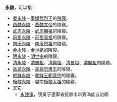 '''永陵'''，可以指：

* [[永陵_(秦)|秦永陵]] - [[秦武王|秦悼武烈王]]的[[陵墓|陵寝]]。
* [[永陵_(西魏)|西魏永陵]] - [[元宝炬|西魏文帝]]的陵寝。
* [[武華|武周永陵]] - [[武華|武周顯祖]]的陵寝。
* [[王建墓|前蜀永陵]] - [[王建_(前蜀)|前蜀高祖]]的陵寝。
* [[南唐二陵|南唐永陵]] - [[李昪|南唐烈祖]]的陵寝。
* [[金永陵|金永陵]] - [[劾里鉢|金世祖]]的陵寝。
* [[明永陵|明永陵]] - [[明世宗|明世宗]]的陵寝。
* [[清永陵|清永陵]] - [[猛哥帖木儿|清肇祖]]、[[福滿|清興祖]]、[[覺昌安|清景祖]]、[[塔克世|清顯祖]]的陵寝。
* [[高麗永陵|高麗永陵]] - [[高麗|高麗]][[高丽忠惠王|忠惠王]]的陵寝。
* [[朝鮮永陵|朝鮮永陵]] - [[朝鲜王朝|朝鲜王朝]][[孝章世子|真宗]]的陵寝。
* [[後黎永陵|後黎永陵]] - 越南[[後黎朝|後黎]][[黎利|太祖]]的陵寝。
*其它
** [[永陵镇|永陵镇]]，隶属于遼寧省抚顺市新賓滿族自治縣

{{Disambig|Cat=二字墓葬建筑消歧义}}